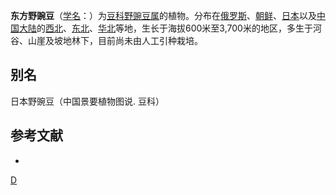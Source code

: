 {{Speciesbox
| genus = Vicia
| species = japonica
| authority = A. Gray
}}

'''东方野豌豆'''（[[学名|学名]]：{{lang|la|''Vicia japonica''}}）为[[豆科|豆科]][[野豌豆属|野豌豆属]]的植物。分布在[[俄罗斯|俄罗斯]]、[[朝鲜|朝鲜]]、[[日本|日本]]以及[[中国大陆|中国大陆]]的[[西北|西北]]、[[中国东北地区|东北]]、[[华北|华北]]等地，生长于海拔600米至3,700米的地区，多生于河谷、山崖及坡地林下，目前尚未由人工引种栽培。

== 别名 ==
日本野豌豆（中国景要植物图说. 豆科）

== 参考文献 ==
<div class="references-small">
* {{cite web| url =http://www.bioinfo.cn/db05/KmzwSpecies.php?action=view&id=16692| title =东方野豌豆| work =《中国高等植物数据库全库》| publisher =中国科学院微生物研究所| author =昆明植物研究所| accessdate =2009-02-25| deadurl =yes| archiveurl =https://web.archive.org/web/20160305035229/http://www.bioinfo.cn/db05/KmzwSpecies.php?action=view&id=16692| archivedate =2016-03-05}}
</div>
{{Taxonbar|from=Q10870419}}

[[Category:野豌豆属|D]]